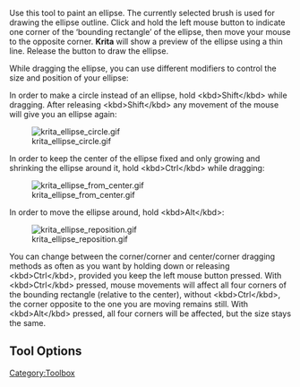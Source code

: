 


{{ToolIcon|ellipse}}

Use this tool to paint an ellipse. The currently selected brush is used for drawing the ellipse outline. Click and hold the left mouse button to indicate one corner of the ‘bounding rectangle’ of the ellipse, then move your mouse to the opposite corner. '''Krita''' will show a preview of the ellipse using a thin line. Release the button to draw the ellipse.

While dragging the ellipse, you can use different modifiers to control the size and position of your ellipse:

In order to make a circle instead of an ellipse, hold &lt;kbd>Shift&lt;/kbd> while dragging. After releasing &lt;kbd>Shift&lt;/kbd> any movement of the mouse will give you an ellipse again:

[[File:krita_ellipse_circle.gif|center]]

In order to keep the center of the ellipse fixed and only growing and shrinking the ellipse around it, hold &lt;kbd>Ctrl&lt;/kbd> while dragging:

[[File:krita_ellipse_from_center.gif|center]]

In order to move the ellipse around, hold &lt;kbd>Alt&lt;/kbd>:

[[File:krita_ellipse_reposition.gif|center]]

You can change between the corner/corner and center/corner dragging methods as often as you want by holding down or releasing &lt;kbd>Ctrl&lt;/kbd>, provided you keep the left mouse button pressed. With &lt;kbd>Ctrl&lt;/kbd> pressed, mouse movements will affect all four corners of the bounding rectangle (relative to the center), without &lt;kbd>Ctrl&lt;/kbd>, the corner opposite to the one you are moving remains still. With &lt;kbd>Alt&lt;/kbd> pressed, all four corners will be affected, but the size stays the same.

==Tool Options==



[[Category:Toolbox]]
